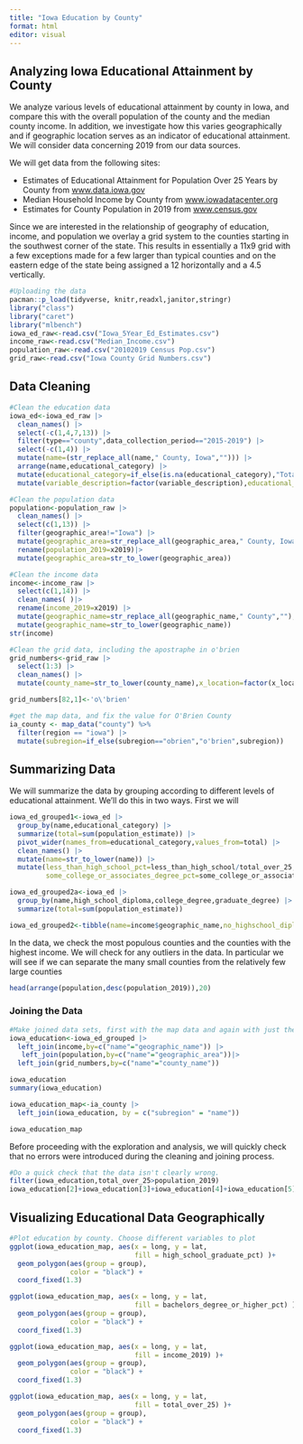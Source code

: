 ```yaml
---
title: "Iowa Education by County"
format: html
editor: visual
---
```


## Analyzing Iowa Educational Attainment by County

We analyze various levels of educational attainment by county in Iowa, and compare this with the overall population of the county and the median county income. In addition, we investigate how this varies geographically and if geographic location serves as an indicator of educational attainment. We will consider data concerning 2019 from our data sources.

We will get data from the following sites:

-   Estimates of Educational Attainment for Population Over 25 Years by County from [www.data.iowa.gov](https://data.iowa.gov/Community-Demographics/Iowa-Population-25-Years-and-Over-Educational-Atta/jmdm-eaqx/about_data)
-   Median Household Income by County from [www.iowadatacenter.org](https://www.iowadatacenter.org/index.php/data-by-source/other/median-household-income)
-   Estimates for County Population in 2019 from [www.census.gov](https://www.census.gov/data/tables/time-series/demo/popest/2010s-counties-total.html)

Since we are interested in the relationship of geography of education, income, and population we overlay a grid system to the counties starting in the southwest corner of the state. This results in essentially a 11x9 grid with a few exceptions made for a few larger than typical counties and on the eastern edge of the state being assigned a 12 horizontally and a 4.5 vertically.

```r
#Uploading the data
pacman::p_load(tidyverse, knitr,readxl,janitor,stringr)
library("class")
library("caret")
library("mlbench")
iowa_ed_raw<-read.csv("Iowa_5Year_Ed_Estimates.csv")
income_raw<-read.csv("Median_Income.csv")         
population_raw<-read.csv("20102019 Census Pop.csv") 
grid_raw<-read.csv("Iowa County Grid Numbers.csv")
```

## Data Cleaning
```r
#Clean the education data
iowa_ed<-iowa_ed_raw |> 
  clean_names() |> 
  select(-c(1,4,7,13)) |> 
  filter(type=="county",data_collection_period=="2015-2019") |> 
  select(-c(1,4)) |> 
  mutate(name=(str_replace_all(name," County, Iowa",""))) |> 
  arrange(name,educational_category) |> 
  mutate(educational_category=if_else(is.na(educational_category),"Total Over 25",educational_category)) |> 
  mutate(variable_description=factor(variable_description),educational_category=ordered(educational_category,levels=c("Less than High School","High School Graduate","Some College or Associates Degree","Bachelors Degree or Higher","Total Over 25"))) 

#Clean the population data
population<-population_raw |>
  clean_names() |>
  select(c(1,13)) |>
  filter(geographic_area!="Iowa") |>
  mutate(geographic_area=str_replace_all(geographic_area," County, Iowa",""),geographic_area=str_remove_all(geographic_area,'\\.')) |>
  rename(population_2019=x2019)|>
  mutate(geographic_area=str_to_lower(geographic_area))

#Clean the income data
income<-income_raw |> 
  select(c(1,14)) |> 
  clean_names( )|> 
  rename(income_2019=x2019) |> 
  mutate(geographic_name=str_replace_all(geographic_name," County",""),income_2019=str_remove_all(income_2019,'\\$|.00$|\\,'),income_2019=as.numeric(income_2019))|> 
  mutate(geographic_name=str_to_lower(geographic_name))
str(income)

#Clean the grid data, including the apostraphe in o'brien
grid_numbers<-grid_raw |> 
  select(1:3) |> 
  clean_names() |>
  mutate(county_name=str_to_lower(county_name),x_location=factor(x_location,levels=1:12),y_location=factor(y_location,levels=c(1:4,4.5,5:9)))

grid_numbers[82,1]<-'o\'brien'

#get the map data, and fix the value for O'Brien County
ia_county <- map_data("county") %>% 
  filter(region == "iowa") |> 
  mutate(subregion=if_else(subregion=="obrien","o'brien",subregion))

```


## Summarizing Data

We will summarize the data by grouping according to different levels of educational attainment. We'll do this in two ways. First  we will

```r
iowa_ed_grouped1<-iowa_ed |> 
  group_by(name,educational_category) |> 
  summarize(total=sum(population_estimate)) |> 
  pivot_wider(names_from=educational_category,values_from=total) |> 
  clean_names() |> 
  mutate(name=str_to_lower(name)) |> 
  mutate(less_than_high_school_pct=less_than_high_school/total_over_25,high_school_graduate_pct=high_school_graduate/total_over_25,
         some_college_or_associates_degree_pct=some_college_or_associates_degree/total_over_25,bachelors_degree_or_higher_pct=bachelors_degree_or_higher/total_over_25)

iowa_ed_grouped2a<-iowa_ed |> 
  group_by(name,high_school_diploma,college_degree,graduate_degree) |> 
  summarize(total=sum(population_estimate))

iowa_ed_grouped2<-tibble(name=income$geographic_name,no_highschool_diploma=iowa_ed_grouped2a$total[seq(from=1,to=491,by=5)],highschool_diploma=iowa_ed_grouped2a$total[seq(from=2,to=492,by=5)],college_degree=iowa_ed_grouped2a$total[seq(from=3,to=493,by=5)],graduate_degree=iowa_ed_grouped2a$total[seq(from=4,to=494,by=5)],total=iowa_ed_grouped2a$total[seq(from=5,to=495,by=5)])

```

In the data, we check the most populous counties and the counties with the highest income. We will check for any outliers in the data. In particular we will see if we can separate the many small counties from the relatively few large counties
```r
head(arrange(population,desc(population_2019)),20)
```


### Joining the Data

```r
#Make joined data sets, first with the map data and again with just the pop and income data added.
iowa_education<-iowa_ed_grouped |> 
  left_join(income,by=c("name"="geographic_name")) |>
   left_join(population,by=c("name"="geographic_area"))|> 
  left_join(grid_numbers,by=c("name"="county_name"))

iowa_education
summary(iowa_education)

iowa_education_map<-ia_county |> 
  left_join(iowa_education, by = c("subregion" = "name"))

iowa_education_map

```

Before proceeding with the exploration and analysis, we will quickly check that no errors were introduced during the cleaning and joining process.

```r
#Do a quick check that the data isn't clearly wrong.
filter(iowa_education,total_over_25>population_2019)
iowa_education[2]+iowa_education[3]+iowa_education[4]+iowa_education[5]-iowa_education[6]
```


## Visualizing Educational Data Geographically

```r
#Plot education by county. Choose different variables to plot
ggplot(iowa_education_map, aes(x = long, y = lat, 
                               fill = high_school_graduate_pct) )+
  geom_polygon(aes(group = group), 
               color = "black") + 
  coord_fixed(1.3)

ggplot(iowa_education_map, aes(x = long, y = lat, 
                               fill = bachelors_degree_or_higher_pct) )+
  geom_polygon(aes(group = group), 
               color = "black") + 
  coord_fixed(1.3)

ggplot(iowa_education_map, aes(x = long, y = lat, 
                               fill = income_2019) )+
  geom_polygon(aes(group = group), 
               color = "black") + 
  coord_fixed(1.3)

ggplot(iowa_education_map, aes(x = long, y = lat, 
                               fill = total_over_25) )+
  geom_polygon(aes(group = group), 
               color = "black") + 
  coord_fixed(1.3)
```

